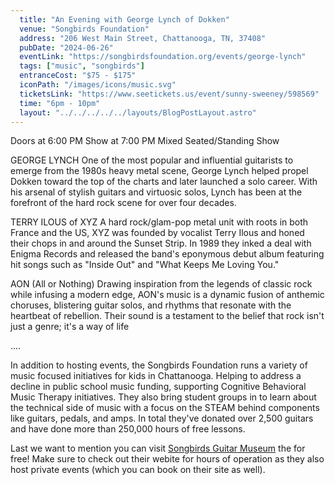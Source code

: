 ```yaml
---
  title: "An Evening with George Lynch of Dokken"
  venue: "Songbirds Foundation"
  address: "206 West Main Street, Chattanooga, TN, 37408"
  pubDate: "2024-06-26"
  eventLink: "https://songbirdsfoundation.org/events/george-lynch"
  tags: ["music", "songbirds"]
  entranceCost: "$75 - $175"
  iconPath: "/images/icons/music.svg"
  ticketsLink: "https://www.seetickets.us/event/sunny-sweeney/598569"
  time: "6pm - 10pm"
  layout: "../../../../../layouts/BlogPostLayout.astro"
---
```


Doors at 6:00 PM
Show at 7:00 PM
Mixed Seated/Standing Show

GEORGE LYNCH
One of the most popular and influential guitarists to emerge from the 1980s heavy metal scene, George Lynch helped propel Dokken toward the top of the charts and later launched a solo career. With his arsenal of stylish guitars and virtuosic solos, Lynch has been at the forefront of the hard rock scene for over four decades.

TERRY ILOUS of XYZ
A hard rock/glam-pop metal unit with roots in both France and the US, XYZ was founded by vocalist Terry Ilous and honed their chops in and around the Sunset Strip. In 1989 they inked a deal with Enigma Records and released the band's eponymous debut album featuring hit songs such as "Inside Out" and "What Keeps Me Loving You."

AON (All or Nothing)
Drawing inspiration from the legends of classic rock while infusing a modern edge, AON's music is a dynamic fusion of anthemic choruses, blistering guitar solos, and rhythms that resonate with the heartbeat of rebellion. Their sound is a testament to the belief that rock isn't just a genre; it's a way of life

....

In addition to hosting events, the Songbirds Foundation runs a variety of music focused initiatives for kids in Chattanooga. Helping to address a decline in public school music funding, supporting Cognitive Behavioral Music Therapy initiatives. They also bring student groups in to learn about the technical side of music with a focus on the STEAM behind components like guitars, pedals, and amps. In total they've donated over 2,500 guitars and have done more than 250,000 hours of free lessons. 

Last we want to mention you can visit <a href="https://songbirdsfoundation.org/museum/" target="_blank">Songbirds Guitar Museum</a> the for free! Make sure to check out their webite for hours of operation as they also host private events (which you can book on their site as well).